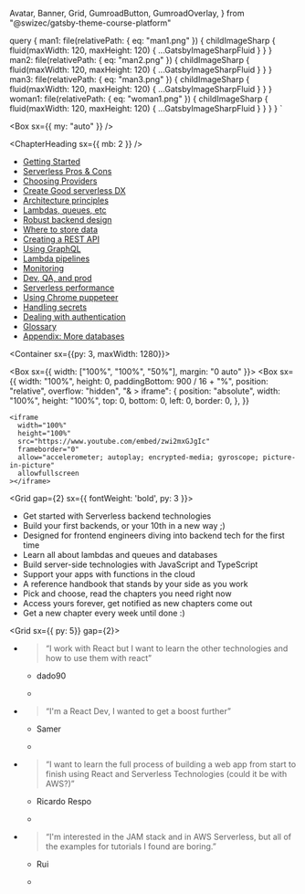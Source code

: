   Avatar,
  Banner,
  Grid,
  GumroadButton,
  GumroadOverlay,
} from "@swizec/gatsby-theme-course-platform"

  query {
    man1: file(relativePath: { eq: "man1.png" }) {
      childImageSharp {
        fluid(maxWidth: 120, maxHeight: 120) {
          ...GatsbyImageSharpFluid
        }
      }
    }
    man2: file(relativePath: { eq: "man2.png" }) {
      childImageSharp {
        fluid(maxWidth: 120, maxHeight: 120) {
          ...GatsbyImageSharpFluid
        }
      }
    }
    man3: file(relativePath: { eq: "man3.png" }) {
      childImageSharp {
        fluid(maxWidth: 120, maxHeight: 120) {
          ...GatsbyImageSharpFluid
        }
      }
    }
    woman1: file(relativePath: { eq: "woman1.png" }) {
      childImageSharp {
        fluid(maxWidth: 120, maxHeight: 120) {
          ...GatsbyImageSharpFluid
        }
      }
    }
  }
`

<Banner>

<HomeTitle />

<Box sx={{ my: "auto" }} />

<ChapterHeading sx={{ mb: 2 }} />

<NavGrid>

- [Getting Started](/getting-started)
- [Serverless Pros & Cons](/serverless-pros-cons)
- [Choosing Providers](/serverless-flavors)
- [Create Good serverless DX](/serverless-dx)
- [Architecture principles](/serverless-architecture-principles)
- [Lambdas, queues, etc](/serverless-elements)
- [Robust backend design](/robust-backend-design)
- [Where to store data](/databases)
- [Creating a REST API](/serverless-rest-api)
- [Using GraphQL](/serverless-graphql)
- [Lambda pipelines](/lambda-pipelines)
- [Monitoring ](/serverless-monitoring)
- [Dev, QA, and prod](/dev-qa-prod)
- [Serverless performance](/serverless-performance)
- [Using Chrome puppeteer](/serverless-chrome-puppeteer)
- [Handling secrets](/handling-secrets)
- [Dealing with authentication](/serverless-authentication)
- [Glossary](/glossary)
- [Appendix: More databases](/appendix-more-databases)

</NavGrid>

</Banner>

<Container sx={{py: 3, maxWidth: 1280}}>

<Box sx={{ width: ["100%", "100%", "50%"], margin: "0 auto" }}>
  <Box
    sx={{
      width: "100%",
      height: 0,
      paddingBottom: 900 / 16 + "%",
      position: "relative",
      overflow: "hidden",
      "& > iframe": {
        position: "absolute",
        width: "100%",
        height: "100%",
        top: 0,
        bottom: 0,
        left: 0,
        border: 0,
      },
    }}
  >
    <iframe
      width="100%"
      height="100%"
      src="https://www.youtube.com/embed/zwi2mxGJgIc"
      frameborder="0"
      allow="accelerometer; autoplay; encrypted-media; gyroscope; picture-in-picture"
      allowfullscreen
    ></iframe>
  </Box>
</Box>

<Grid gap={2} sx={{ fontWeight: 'bold', py: 3 }}>

- Get started with Serverless backend technologies
- Build your first backends, or your 10th in a new way ;)
- Designed for frontend engineers diving into backend tech for the first time
- Learn all about lambdas and queues and databases
- Build server-side technologies with JavaScript and TypeScript
- Support your apps with functions in the cloud
- A reference handbook that stands by your side as you work
- Pick and choose, read the chapters you need right now
- Access yours forever, get notified as new chapters come out
- Get a new chapter every week until done :)

</Grid>

<Grid sx={{ py: 5}} gap={2}>

- > “I work with React but I want to learn the other technologies and how to use them with react”

  - dado90

  - <Avatar img={props.data.man1.childImageSharp.fluid.src} />

- > “I'm a React Dev, I wanted to get a boost further”

  - Samer

  - <Avatar img={props.data.woman1.childImageSharp.fluid.src} />

- > “I want to learn the full process of building a web app from start to finish using React and Serverless Technologies (could it be with AWS?)”

  - Ricardo Respo

  - <Avatar img={props.data.man2.childImageSharp.fluid.src} />

- > “I'm interested in the JAM stack and in AWS Serverless, but all of the examples for tutorials I found are boring.”

  - Rui

  - <Avatar img={props.data.man3.childImageSharp.fluid.src} />

</Grid>

</Container>
